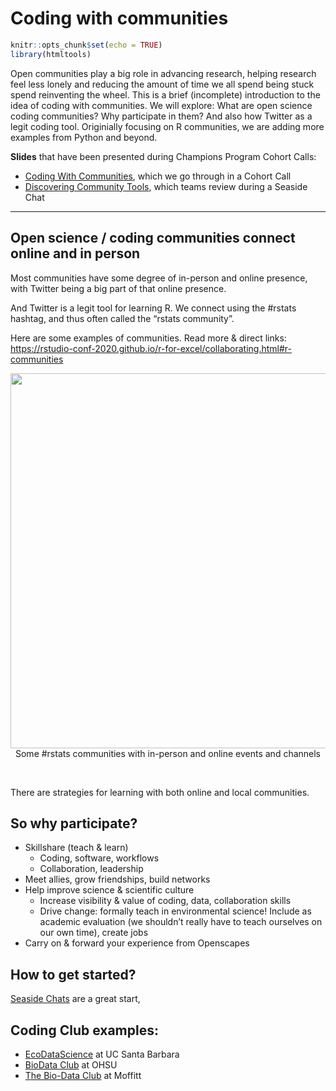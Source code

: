 # Coding with communities {#communities} 

```r
knitr::opts_chunk$set(echo = TRUE)
library(htmltools)
```

Open communities play a big role in advancing research, helping research feel less lonely and reducing the amount of time we all spend being stuck spend reinventing the wheel. This is a brief (incomplete) introduction to the idea of coding with communities. We will explore: What are open science coding communities? Why participate in them? And also how Twitter as a legit coding tool.  Originially focusing on R communities, we are adding more examples from Python and beyond. 

**Slides** that have been presented during Champions Program Cohort Calls: 

- [Coding With Communities](https://docs.google.com/presentation/d/17HSNmBYvPw-7Prioys7WIhL9QGVb3s3bJCLaAJVaChc/edit?usp=sharing), which we go through in a Cohort Call
- [Discovering Community Tools](https://docs.google.com/presentation/d/1czvMz7a84jkaYDwHlG1cuKyf9B0mciQJVOFcc7hZtpU/edit?usp=sharing), which teams review during a Seaside Chat

---

## Open science / coding communities connect online and in person

Most communities have some degree of in-person and online presence, with Twitter being a big part of that online presence. 

And Twitter is a legit tool for learning R. We connect using the #rstats hashtag, and thus often called the “rstats community”. 

Here are some examples of communities. Read more & direct links: <https://rstudio-conf-2020.github.io/r-for-excel/collaborating.html#r-communities>

<center>
  <img src="img/rstats-communities.png" width="600px"></a>
   <figcaption>Some #rstats communities with in-person and online events and channels</figcaption>
</center>
<br>

There are strategies for learning with both online and local communities. 

## So why participate? 

- Skillshare (teach & learn) 
  - Coding, software, workflows
  - Collaboration, leadership
- Meet allies, grow friendships, build networks
- Help improve science & scientific culture 
  - Increase visibility & value of coding, data, collaboration skills
  - Drive change: formally teach in environmental science! Include as academic evaluation (we shouldn’t really have to teach ourselves on our own time), create jobs 
- Carry on & forward your experience from Openscapes

## How to get started? 

[Seaside Chats](https://github.com/Openscapes/seaside-chats#seaside-chats) are a great start, 


## Coding Club examples: 

- [EcoDataScience](http://eco-data-science.github.io/) at UC Santa Barbara
- [BioData Club](https://biodata-club.github.io) at OHSU
- [The Bio-Data Club](https://www.biodataclub.org/) at Moffitt